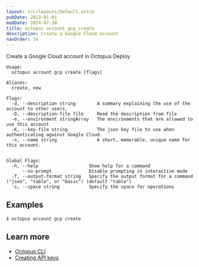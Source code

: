 ```yaml
---
layout: src/layouts/Default.astro
pubDate: 2023-01-01
modDate: 2024-07-30
title: octopus account gcp create
description: Create a Google Cloud account
navOrder: 14
---
```


Create a Google Cloud account in Octopus Deploy

```
Usage:
  octopus account gcp create [flags]

Aliases:
  create, new

Flags:
  -d, --description string        A summary explaining the use of the account to other users.
  -D, --description-file file     Read the description from file
  -e, --environment stringArray   The environments that are allowed to use this account
  -K, --key-file string           The json key file to use when authenticating against Google Cloud.
  -n, --name string               A short, memorable, unique name for this account.


Global Flags:
  -h, --help                   Show help for a command
      --no-prompt              Disable prompting in interactive mode
  -f, --output-format string   Specify the output format for a command ("json", "table", or "basic") (default "table")
  -s, --space string           Specify the space for operations

```

## Examples

<SamplesInstance />

```
$ octopus account gcp create

```

## Learn more

- [Octopus CLI](/docs/octopus-rest-api/cli)
- [Creating API keys](/docs/octopus-rest-api/how-to-create-an-api-key)